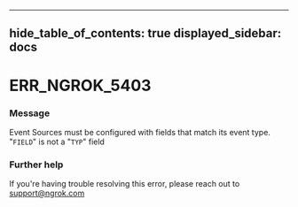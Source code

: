 

---
hide_table_of_contents: true
displayed_sidebar: docs
---


# ERR_NGROK_5403

### Message
Event Sources must be configured with fields that match its event type. "`FIELD`" is not a "`TYP`" field

<ErrorDetails />



### Further help
If you're having trouble resolving this error, please reach out to [support@ngrok.com](mailto:support@ngrok.com?subject=Help%20with%20ERR_NGROK_5403)


